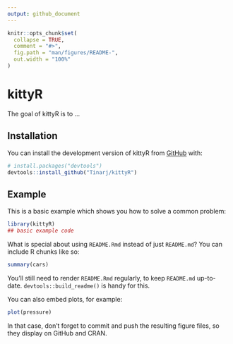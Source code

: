 ```yaml
---
output: github_document
---
```


<!-- README.md is generated from README.Rmd. Please edit that file -->

```r
knitr::opts_chunk$set(
  collapse = TRUE,
  comment = "#>",
  fig.path = "man/figures/README-",
  out.width = "100%"
)
```

# kittyR

<!-- badges: start -->
<!-- badges: end -->

The goal of kittyR is to ...

## Installation

You can install the development version of kittyR from [GitHub](https://github.com/) with:

``` r
# install.packages("devtools")
devtools::install_github("Tinarj/kittyR")
```

## Example

This is a basic example which shows you how to solve a common problem:

```r
library(kittyR)
## basic example code
```

What is special about using `README.Rmd` instead of just `README.md`? You can include R chunks like so:

```r
summary(cars)
```

You'll still need to render `README.Rmd` regularly, to keep `README.md` up-to-date. `devtools::build_readme()` is handy for this.

You can also embed plots, for example:

```r
plot(pressure)
```

In that case, don't forget to commit and push the resulting figure files, so they display on GitHub and CRAN.
